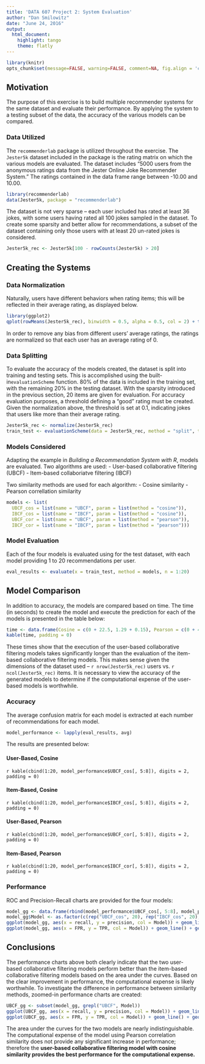 ```yaml
---
title: 'DATA 607 Project 2: System Evaluation'
author: "Dan Smilowitz"
date: "June 24, 2016"
output: 
  html_document: 
    highlight: tango
    theme: flatly
---
```


```r
library(knitr)
opts_chunk$set(message=FALSE, warning=FALSE, comment=NA, fig.align = 'center')
```


## Motivation
The purpose of this exercise is to build multiple recommender systems for the same dataset and evaluate their performance.  By applying the system to a testing subset of the data, the accuracy of the various models can be compared.


### Data Utilized
The `recommenderlab` package is utilized throughout the exercise.  The `Jester5k` dataset included in the package is the rating matrix on which the various models are evaluated.  The dataset includes "5000 users from the anonymous ratings data from the Jester Online Joke Recommender System."  The ratings contained in the data frame range between -10.00 and 10.00.

```r
library(recommenderlab)
data(Jester5k, package = "recommenderlab")
```

The dataset is not very sparse -- each user included has rated at least 36 jokes, with some users having rated all 100 jokes sampled in the dataset.  To create some sparsity and better allow for recommendations, a subset of the dataset containing only those users with at least 20 un-rated jokes is considered.

```r
Jester5k_rec <- Jester5k[100 - rowCounts(Jester5k) > 20]
```


## Creating the Systems

### Data Normalization
Naturally, users have different behaviors when rating items; this will be reflected in their average rating, as displayed below.

```r
library(ggplot2)
qplot(rowMeans(Jester5k_rec), binwidth = 0.5, alpha = 0.5, col = 2) + theme(legend.position = 'none')
```

In order to remove any bias from different users' average ratings, the ratings are normalized so that each user has an average rating of 0.


### Data Splitting
To evaluate the accuracy of the models created, the dataset is split into training and testing sets.  This is accomplished using the built-in`evaluationScheme` function.  80% of the data is included in the training set, with the remaining 20% in the testing dataset.  With the sparsity introduced in the previous section, 20 items are given for evaluation.  For accuracy evaluation purposes, a threshold defining a "good" rating must be created. Given the normalization above, the threshold is set at 0.1, indicating jokes that users like more than their average rating.

```r
Jester5k_rec <- normalize(Jester5k_rec)
train_test <- evaluationScheme(data = Jester5k_rec, method = "split", train = 0.8, given = 20, goodRating = 0.1)
```

### Models Considered
Adapting the example in *Building a Recommendation System with R*, models are evaluated.  Two algorithms are used:
  - User-based collaborative filtering (UBCF)
  - Item-based collaboriatve filtering (IBCF)

Two similarity methods are used for each algorithm:
  - Cosine similarity
  - Pearson correllation similarity

```r
models <- list(
  UBCF_cos = list(name = "UBCF", param = list(method = "cosine")), 
  IBCF_cos = list(name = "IBCF", param = list(method = "cosine")),
  UBCF_cor = list(name = "UBCF", param = list(method = "pearson")),
  IBCF_cor = list(name = "IBCF", param = list(method = "pearson")))
```

### Model Evaluation
Each of the four models is evaluated using for the test dataset, with each model providing 1 to 20 recommendations per user.
```r
eval_results <- evaluate(x = train_test, method = models, n = 1:20)
```


## Model Comparison
In addition to accuracy, the models are compared based on time.  The time (in seconds) to create the model and execute the prediction for each of the models is presented in the table below:

```r
time <- data.frame(Cosine = c(0 + 22.5, 1.29 + 0.15), Pearson = c(0 + 40.69, 2.45 + 0.14), row.names = c("UBCF", "IBCF"))
kable(time, padding = 0)
```

These times show that the execution of the user-based collaborative filtering models takes significantly longer than the evaluation of the item-based collaborative filtering models.  This makes sense given the dimensions of the dataset used -- `r nrow(Jester5k_rec)` users vs. `r ncol(Jester5k_rec)` items.  It is necessary to view the accuracy of the generated models to determine if the computational expense of the user-based models is worthwhile.

### Accuracy
The average confusion matrix for each model is extracted at each number of recommendations for each model.
```r
model_performance <- lapply(eval_results, avg)
```

The results are presented below:

#### User-Based, Cosine
`r kable(cbind(1:20, model_performance$UBCF_cos[, 5:8]), digits = 2, padding = 0)`

#### Item-Based, Cosine
`r kable(cbind(1:20, model_performance$IBCF_cos[, 5:8]), digits = 2, padding = 0)`

#### User-Based, Pearson
`r kable(cbind(1:20, model_performance$UBCF_cor[, 5:8]), digits = 2, padding = 0)`

#### Item-Based, Pearson
`r kable(cbind(1:20, model_performance$IBCF_cor[, 5:8]), digits = 2, padding = 0)`

### Performance
ROC and Precision-Recall charts are provided for the four models:

```r
model_gg <- data.frame(rbind(model_performance$UBCF_cos[, 5:8], model_performance$IBCF_cos[, 5:8], model_performance$UBCF_cor[, 5:8], model_performance$IBCF_cor[, 5:8]))
model_gg$Model <- as.factor(c(rep("UBCF_cos", 20), rep("IBCF_cos", 20), rep("UBCF_cor", 20), rep("IBCF_cor", 20)))
ggplot(model_gg, aes(x = recall, y = precision, col = Model)) + geom_line() + geom_point() + theme(legend.position = "bottom") + ggtitle("Precision-Recall Curves\n")
ggplot(model_gg, aes(x = FPR, y = TPR, col = Model)) + geom_line() + geom_point() + theme(legend.position = "bottom") + ggtitle("ROC Curves\n")
```

## Conclusions
The performance charts above both clearly indicate that the two user-based collaborative filtering models perform better than the item-based collaborative filtering models based on the area under the curves.  Based on the clear improvement in performance, the computational expense is likely worthwhile.  To investigate the difference in performance between similarity methods, zoomed-in performance charts are created:

```r
UBCF_gg <- subset(model_gg, grepl("UBCF", Model))
ggplot(UBCF_gg, aes(x = recall, y = precision, col = Model)) + geom_line() + geom_point() +  theme(legend.position = "bottom") + ggtitle("Precision-Recall Curves\n")
ggplot(UBCF_gg, aes(x = FPR, y = TPR, col = Model)) + geom_line() + geom_point() + theme(legend.position = "bottom") + ggtitle("ROC Curves\n")
```

The area under the curves for the two models are nearly indistinguishable.  The computational expense of the model using Pearson correlation similarity does not provide any significant increase in performance; therefore the **user-based collaborative filtering model with cosine similarity provides the best performance for the computational expense.**